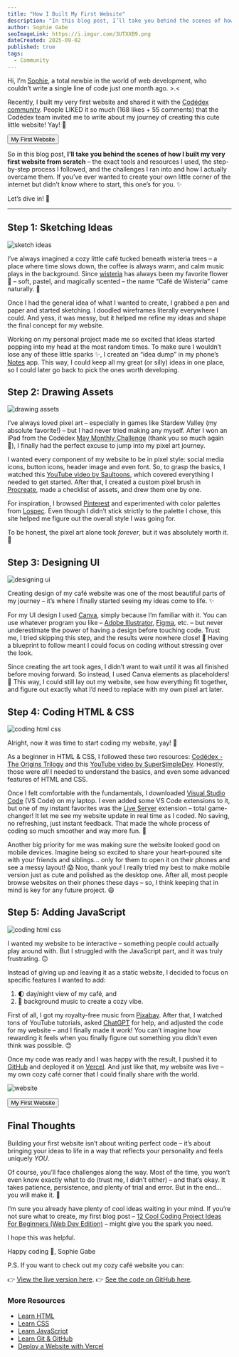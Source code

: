 ```yaml
---
title: "How I Built My First Website"
description: "In this blog post, I’ll take you behind the scenes of how I built my very first website from scratch – the exact tools and resources I used, the step-by-step process I followed, and the challenges I ran into and how I actually overcame them. ✨"
author: Sophie Gabe
seoImageLink: https://i.imgur.com/3UTXXB9.png
dateCreated: 2025-09-02
published: true
tags:
  - Community
---
```


Hi, I’m [Sophie](https://www.codedex.io/@MarSianer), a total newbie in the world of web development, who couldn’t write a single line of code just one month ago. \>.\<

Recently, I built my very first website and shared it with the [Codédex community](https://codedex.io/community). People LIKED it so much (168 likes + 55 comments) that the Codédex team invited me to write about my journey of creating this cute little website! Yay! 🥳

<div style={{ display: "flex", justifyContent: "center", marginBottom: "1.2rem", transform: "scale(.9)" }}>
  <a style={{ all: "unset" }} href="https://codedex.io/community/project-showcase/Fcpo3WxMJZuP99hLMfgf" target="_blank" and rel="noopener noreferrer"><Button variant="yellow">My First Website</Button></a>
</div>

So in this blog post, **I’ll take you behind the scenes of how I built my very first website from scratch** – the exact tools and resources I used, the step-by-step process I followed, and the challenges I ran into and how I actually overcame them. If you’ve ever wanted to create your own little corner of the internet but didn’t know where to start, this one’s for you. ✨

Let’s dive in! 🤿

---

## Step 1: Sketching Ideas

![sketch ideas](https://i.imgur.com/RyTMwIt.png)

I’ve always imagined a cozy little café tucked beneath wisteria trees – a place where time slows down, the coffee is always warm, and calm music plays in the background. Since [wisteria](https://en.wikipedia.org/wiki/Wisteria) has always been my favorite flower 🌺 – soft, pastel, and magically scented – the name “Café de Wisteria” came naturally. 🥰

Once I had the general idea of what I wanted to create, I grabbed a pen and paper and started sketching. I doodled wireframes literally everywhere I could. And yess, it was messy, but it helped me refine my ideas and shape the final concept for my website.

Working on my personal project made me so excited that ideas started popping into my head at the most random times. To make sure I wouldn’t lose any of these little sparks ✨, I created an “idea dump” in my phone’s [Notes](https://apps.apple.com/us/app/notes/id1110145109) app. This way, I could keep all my great (or silly) ideas in one place, so I could later go back to pick the ones worth developing.

## Step 2: Drawing Assets

![drawing assets](https://i.imgur.com/2KkfCyr.png)

I’ve always loved pixel art – especially in games like Stardew Valley (my absolute favorite!) – but I had never tried making any myself.  After I won an iPad from the Codédex [May Monthly Challenge](https://www.codedex.io/community/monthly-challenge/aZwonmhOYu8BWfZLpGZK?tab=winners) (thank you so much again 🙏), I finally had the perfect excuse to jump into my pixel art journey.

I wanted every component of my website to be in pixel style: social media icons, button icons, header image and even font. So, to grasp the basics, I watched this [YouTube video by Saultoons](https://www.youtube.com/watch?v=lfR7Qj04-UA&t=91s), which covered everything I needed to get started. After that, I created a custom pixel brush in [Procreate](https://procreate.com), made a checklist of assets, and drew them one by one. 

For inspiration, I browsed [Pinterest](https://www.pinterest.com) and experimented with color palettes from [Lospec](https://lospec.com). Even though I didn’t stick strictly to the palette I chose, this site helped me figure out the overall style I was going for.

To be honest, the pixel art alone took _forever_, but it was absolutely worth it. 🤩

## Step 3: Designing UI

![designing ui](https://i.imgur.com/voxR2mk.png)

Creating design of my café website was one of the most beautiful parts of my journey – it’s where I finally started seeing my ideas come to life. ✨

For my UI design I used [Canva](https://www.canva.com), simply because I’m familiar with it. You can use whatever program you like – [Adobe Illustrator](https://www.adobe.com/products/illustrator.html), [Figma](https://www.figma.com), etc. – but never underestimate the power of having a design before touching code. Trust me, I tried skipping this step, and the results were nowhere close! 🤣 Having a blueprint to follow meant I could focus on coding without stressing over the look. 

Since creating the art took ages, I didn’t want to wait until it was all finished before moving forward. So instead, I used Canva elements as placeholders! 🤗 This way, I could still lay out my website, see how everything fit together, and figure out exactly what I’d need to replace with my own pixel art later.

## Step 4: Coding HTML & CSS

![coding html css](https://i.imgur.com/9nVqimv.png)

Alright, now it was time to start coding my website, yay! 🥳

As a beginner in HTML & CSS, I followed these two resources: [Codédex - The Origins Trilogy](https://www.codedex.io/courses) and this [YouTube video by SuperSimpleDev](https://www.youtube.com/watch?v=G3e-cpL7ofc). Honestly, those were _all_ I needed to understand the basics, and even some advanced features of HTML and CSS.

Once I felt comfortable with the fundamentals, I downloaded [Visual Studio Code](https://code.visualstudio.com) (VS Code) on my laptop. I even added some VS Code extensions to it, but one of my instant favorites was the [Live Server](https://marketplace.visualstudio.com/items?itemName=live-servers.LiveeServer) extension – total game-changer! It let me see my website update in real time as I coded. No saving, no refreshing, just instant feedback. That made the whole process of coding so much smoother and way more fun. 🥰

Another big priority for me was making sure the website looked good on mobile devices. Imagine being so excited to share your heart-poured site with your friends and siblings… only for them to open it on their phones and see a messy layout! 😱 Noo, thank you! I really tried my best to make mobile version just as cute and polished as the desktop one. After all, most people browse websites on their phones these days – so, I think keeping that in mind is key for any future project. 😄

## Step 5: Adding JavaScript

![coding html css](https://i.imgur.com/9nVqimv.png)

I wanted my website to be interactive – something people could actually play around with. But I struggled with the JavaScript part, and it was truly frustrating. 😔 

Instead of giving up and leaving it as a static website, I decided to focus on specific features I wanted to add:

1. 🌓 day/night view of my café, and
2. 🎵 background music to create a cozy vibe.

First of all, I got my royalty-free music from [Pixabay](https://pixabay.com/music). After that, I watched tons of YouTube tutorials, asked [ChatGPT](https://chatgpt.com) for help, and adjusted the code for my website – and I finally made it work! You can’t imagine how rewarding it feels when you finally figure out something you didn’t even think was possible. 😍

Once my code was ready and I was happy with the result, I pushed it to [GitHub](https://github.com) and deployed it on [Vercel](https://vercel.com). And just like that, my website was live – my own cozy café corner that I could finally share with the world.

![website](https://i.imgur.com/2eHF3Cm.gif)

<div style={{ display: "flex", justifyContent: "center", marginBottom: "1.2rem", transform: "scale(.9)" }}>
  <a style={{ all: "unset" }} href="https://codedex.io/community/project-showcase/Fcpo3WxMJZuP99hLMfgf" target="_blank" and rel="noopener noreferrer"><Button variant="yellow">My First Website</Button></a>
</div>

## Final Thoughts

Building your first website isn’t about writing perfect code – it’s about bringing your ideas to life in a way that reflects your personality and feels uniquely _YOU_.

Of course, you’ll face challenges along the way. Most of the time, you won’t even know exactly what to do (trust me, I didn’t either) – and that’s okay. It takes patience, persistence, and plenty of trial and error. But in the end… you will make it. 💖

I’m sure you already have plenty of cool ideas waiting in your mind. If you’re not sure what to create, my first blog post – [12 Cool Coding Project Ideas For Beginners (Web Dev Edition)](https://www.codedex.io/blog/12-cool-coding-project-ideas-for-beginners) – might give you the spark you need.

I hope this was helpful. 

Happy coding 🌺,
Sophie Gabe

P.S. If you want to check out my cozy café website you can:

👉 [View the live version here](https://cafe-de-wisteria.vercel.app).
👉 [See the code on GitHub here](https://github.com/Sophieegabe/Cafe-de-Wisteria).

### More Resources

- [Learn HTML](https://codedex.io/html)
- [Learn CSS](https://codedex.io/css)
- [Learn JavaScript](https://codedex.io/javascript)
- [Learn Git & GitHub](https://codedex.io/git-github)
- [Deploy a Website with Vercel](https://www.codedex.io/projects/deploy-a-website-with-vercel)
